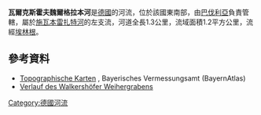 {{Coord|49.082074|N|10.962766|E|display=title}}

'''瓦爾克斯霍夫魏爾格拉本河'''是[[德國|德國]]的河流，位於該國東南部，由[[巴伐利亞|巴伐利亞]]負責管轄，屬於[[施瓦本雷扎特河|施瓦本雷扎特河]]的左支流，河道全長1.3公里，流域面積1.2平方公里，流經[[埃林根|埃林根]]。

==參考資料==
* [http://geoportal.bayern.de/bayernatlas/?x=2RgYT2iGt9hGht0RHc3xiDib3o8*xpn8asNoYyKBuMIutXVD2S2N6b29IcYLbSYqSACNyfbOxMkZNucFaBtGHUOuuEbuVZGy9wDE9J*h3ag&X=5438643.71&Y=4423859.01&zoom=12&lang=de&topic=ba&bgLayer=atkis&catalogNodes=122 Topographische Karten] {{Wayback|url=http://geoportal.bayern.de/bayernatlas/?x=2RgYT2iGt9hGht0RHc3xiDib3o8*xpn8asNoYyKBuMIutXVD2S2N6b29IcYLbSYqSACNyfbOxMkZNucFaBtGHUOuuEbuVZGy9wDE9J*h3ag&X=5438643.71&Y=4423859.01&zoom=12&lang=de&topic=ba&bgLayer=atkis&catalogNodes=122 |date=20160304095252 }}, Bayerisches Vermessungsamt (BayernAtlas)
* [http://geoportal.bayern.de/bayernatlas/?x=2RgYT2iGt9hGht0RHc3xiDib3o8*xpn8asNoYyKBuMIutXVD2S2N6b29IcYLbSYqSACNyfbOxMkZNucFaBtGHUOuuEbuVZGy9wDE9J*h3ag&X=5438643.71&Y=4423859.01&zoom=12&lang=de&topic=ba&bgLayer=atkis&catalogNodes=122 Verlauf des Walkershöfer Weihergrabens] {{Wayback|url=http://geoportal.bayern.de/bayernatlas/?x=2RgYT2iGt9hGht0RHc3xiDib3o8*xpn8asNoYyKBuMIutXVD2S2N6b29IcYLbSYqSACNyfbOxMkZNucFaBtGHUOuuEbuVZGy9wDE9J*h3ag&X=5438643.71&Y=4423859.01&zoom=12&lang=de&topic=ba&bgLayer=atkis&catalogNodes=122 |date=20160304095252 }}

{{Germany-geo-stub}}
[[Category:德國河流|Category:德國河流]]